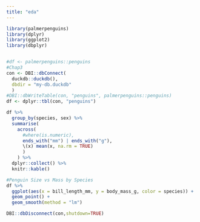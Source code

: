 ```yaml
---
title: "eda"
---
```


```r
library(palmerpenguins)
library(dplyr)
library(ggplot2)
library(dbplyr)


#df <- palmerpenguins::penguins
#Chap3
con <- DBI::dbConnect(
  duckdb::duckdb(), 
  dbdir = "my-db.duckdb"
  )
#DBI::dbWriteTable(con, "penguins", palmerpenguins::penguins)
df <- dplyr::tbl(con, "penguins")
```

```r
df %>%
  group_by(species, sex) %>%
  summarise(
    across(
      #where(is.numeric), 
      ends_with("mm") | ends_with("g"),
      \(x) mean(x, na.rm = TRUE)
      )
    ) %>%
  dplyr::collect() %>%
  knitr::kable()
```

```r

#Penguin Size vs Mass by Species
df %>%
  ggplot(aes(x = bill_length_mm, y = body_mass_g, color = species)) +
  geom_point() + 
  geom_smooth(method = "lm")

```

```r
DBI::dbDisconnect(con,shutdown=TRUE)
```
